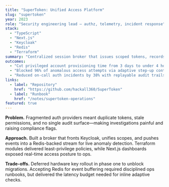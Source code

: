 ```yaml
---
title: "SuperToken: Unified Access Platform"
slug: "supertoken"
year: 2023
role: "Security engineering lead — authz, telemetry, incident response"
stack:
  - "TypeScript"
  - "Next.js"
  - "Keycloak"
  - "Redis"
  - "Terraform"
summary: "Centralized session broker that issues scoped tokens, records high-signal telemetry, and enforces zero-trust policies across SaaS + internal apps."
outcomes:
  - "Cut privileged account provisioning time from 3 days to under 4 hours."
  - "Blocked 96% of anomalous access attempts via adaptive step-up controls."
  - "Reduced on-call auth incidents by 38% with replayable audit trails."
links:
  - label: "Repository"
    href: "https://github.com/hackall360/SuperToken"
  - label: "Runbook"
    href: "/notes/supertoken-operations"
featured: true
---
```


**Problem.** Fragmented auth providers meant duplicate tokens, stale permissions, and no single audit surface—making investigations painful and raising compliance flags.

**Approach.** Built a broker that fronts Keycloak, unifies scopes, and pushes events into a Redis-backed stream for live anomaly detection. Terraform modules delivered least-privilege policies, while Next.js dashboards exposed real-time access posture to ops.

**Trade-offs.** Deferred hardware key rollout in phase one to unblock migrations. Accepting Redis for event buffering required disciplined ops runbooks, but delivered the latency budget needed for inline adaptive checks.

